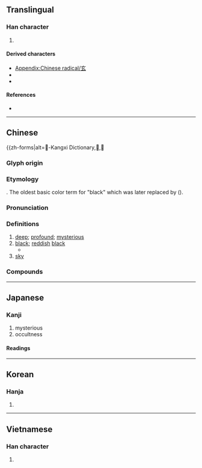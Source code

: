 {{also|亥}}
{{character info}}
{{character info|⽞}}
==Translingual==
{{stroke order|type=animate}}

===Han character===
{{Han char|rn=95|rad=玄|as=00|sn=5|four=00732|canj=YVI|ids=⿱亠幺}}

# {{mul-kangxi radical-def}}

====Derived characters====
* [[Appendix:Chinese radical/玄]]
* {{l|mul|[[伭]], [[呟]], [[𡊨]], [[妶]], [[𪨬]], [[𢂄]], [[弦]], [[怰]], [[𢫔]], [[泫]], [[㹡]], [[𨸫]], [[𣃡]], [[昡]], [[𣐙]], [[𪵚]], [[炫]], [[玹]], [[胘]], [[𥙆]], [[眩]], [[𥎸]], [[𪿖]], [[𮃀]], [[袨]], [[絃]], [[𦍫]], [[舷]], [[蚿]], [[𧣙]], [[詃]]([[𬣤]]), [[䝮]], [[𧺻]], [[鉉]]([[铉]]), [[䩙]], [[𩗁]], [[䮄]]([[𫠊]]), [[𩨬]], [[鮌]], [[𪐷]], [[𪗰]]}}
* {{l|mul|[[𠛑]], [[𠡆]], [[𮟴]], [[𩑹]], [[䲻]], [[𠅋]], [[畜]], [[𦬾]], [[𣆂]], [[䍗]], [[𠣖]], [[痃]], [[衒]], [[牽]], [[𨴋]], [[𡇎]]}}

====References====
* {{Han ref|kx=0725.011|dkj=20814|dj=1134.080|hdz=10280.030|uh=7384|ud=29572|bh=A5C8|bd=42440}}

----

==Chinese==
{{zh-forms|alt=𤣥-Kangxi Dictionary,𢆯,𠵓

===Glyph origin===
{{Han etyl}}

===Etymology===
{{unknown|zh}}. The oldest basic color term for "black" which was later replaced by {{och-l|黑}} ({{zh-ref|Schuessler, 2007}}).

===Pronunciation===
{{zh-pron
|m=xuán
|m-s=
|c=jyun4
|c-t=
|g=
|h=pfs=hièn
|j=
|mb=hṳ̌ing
|md=
|mn=hiân/tw:goân
|mn-t=hiang5
|w=
|x=
|mc=y
|oc=y
|cat=a
}}

===Definitions===
{{zh-hanzi}}

# [[deep]]; [[profound]]; [[mysterious]]
# [[black]]; [[reddish]] [[black]]
#* {{zh-x|七月 鳴 鵙{jú}、八月 載 績。載 玄 載 黃、我 朱 孔 陽、為 公子 裳。|In the seventh month there is the crying shrike; in the eighth month we spin, both '''black''' and yellow; our red-dye is very bright; we make skirts for the young noblemen.|ref=Shijing-K}}
# [[sky]]

===Compounds===
{{zh-der|太玄|大羹玄酒|好弄玄虛|九天玄女|十玄門|天地玄黃|三玄|唐玄宗|太玄經|玄豹|玄狐|玄月|正始玄風|玄室|玄冬|玄談|玄機|玄風|玄妙無窮|玄根|玄堂|玄女|玄關|玄學|玄旨|玄石|玄厲|玄象|玄英|玄鼠|玄闕|玄圃積玉|法華玄義|玄武湖|玄駒|玄鳳|玄冥|玄鳥氏|玄狐蜂|玄鳥|玄之又玄|玄雲|玄孫|玄門|玄妙莫測|玄武|玄聖|玄圃|玄纁|玄化|玄妙入神|玄穹|玄兔|玄熊|玄遠|玄宗|玄燭|玄趾|玄海|玄天|玄奘|暗藏玄機|玄珠|玄著|玄青|玄虛|玄妙|玄黃翻覆|玄黃|玄陰|玄關妙理|玄都|玄謀廟算|玄謀|玄菟|玄策|玄端|玄祕塔碑|玄石沉湎|玄真|玄玉|玄玄|玄流|玄津|玄武岩|玄機妙算|玄服|玄教|玄德|玄宮|玄妻|玄奧|玄了|玄天上帝|玄製|玄塞|玄鶴|故弄玄虛|玄想|玄鍼|玄覽|玄酒|玄武門|玄悟|玄混|玄參|易玄光|玄社|玄理|鉤玄|通玄|陳玄|精悟玄鑒|鉤玄提要|超超玄箸|趙玄壇|賣弄玄虛|談玄|義玄|玄湣}}

----

==Japanese==

===Kanji===
{{ja-kanji|grade=c|rs=玄00}}

# mysterious
# occultness

====Readings====
{{ja-readings
|goon=げん<げん<ぐ𛅑ん
|kanon=けん
|kun=くろ-, くろ-い
}}

----

==Korean==

===Hanja===
{{ko-hanja|hangeul=현|eumhun=|rv=hyeon|mr=hyŏn|y=hyen}}

# {{rfdef|ko|sort=玄00}}

----

==Vietnamese==

===Han character===
{{vi-readings|reading=huyền|rs=玄00}}

# {{rfdef|vi|sort=玄00}}

[[Category:CJKV radicals| ]]